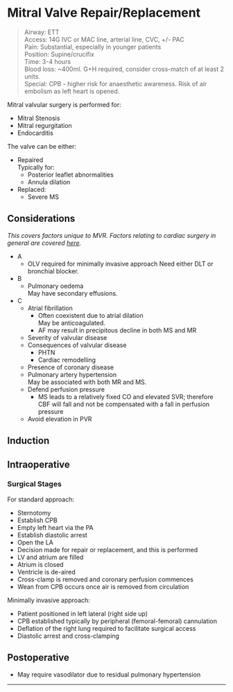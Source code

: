 # Mitral Valve Repair/Replacement

>Airway: ETT <br>
>Access: 14G IVC or MAC line, arterial line, CVC, +/- PAC <br>
>Pain: Substantial, especially in younger patients<br>
>Position: Supine/crucifix <br>
>Time: 3-4 hours  <br>
>Blood loss: ~400ml. G+H required, consider cross-match of at least 2 units.<br>
> Special: CPB - higher risk for anaesthetic awareness. Risk of air embolism as left heart is opened.


Mitral valvular surgery is performed for:

* Mitral Stenosis
* Mitral regurgitation
* Endocarditis


The valve can be either:

* Repaired\
Typically for:
	* Posterior leaflet abnormalities
	* Annula dilation
* Replaced:
	* Severe MS




## Considerations

*This covers factors unique to MVR. Factors relating to cardiac surgery in general are covered [here](/anaesthesia/cardiac/cardiac-principles.md#id).*

* A
	* OLV required for minimally invasive approach 
	Need either DLT or bronchial blocker.
* B
	* Pulmonary oedema\
	May have secondary effusions.
* C
	* Atrial fibrillation
		* Often coexistent due to atrial dilation\
		May be anticoagulated.
		* AF may result in precipitous decline in both MS and MR
	* Severity of valvular disease
	* Consequences of valvular disease
		* PHTN
		* Cardiac remodelling
	* Presence of coronary disease
	* Pulmonary artery hypertension\
	May be associated with both MR and MS.
	* Defend perfusion pressure
		* MS leads to a relatively fixed CO and elevated SVR; therefore CBF will fall and not be compensated with a fall in perfusion pressure
	* Avoid elevation in PVR


## Induction

## Intraoperative

### Surgical Stages

For standard approach:

* Sternotomy
* Establish CPB
* Empty left heart via the PA
* Establish diastolic arrest
* Open the LA
* Decision made for repair or replacement, and this is performed
* LV and atrium are filled
* Atrium is closed
* Ventricle is de-aired
* Cross-clamp is removed and coronary perfusion commences
* Wean from CPB occurs once air is removed from circulation


Minimally invasive approach:

* Patient positioned in left lateral (right side up)
* CPB established typically by peripheral (femoral-femoral) cannulation
* Deflation of the right lung required to facilitate surgical access
* Diastolic arrest and cross-clamping

## Postoperative

* May require vasodilator due to residual pulmonary hypertension

---